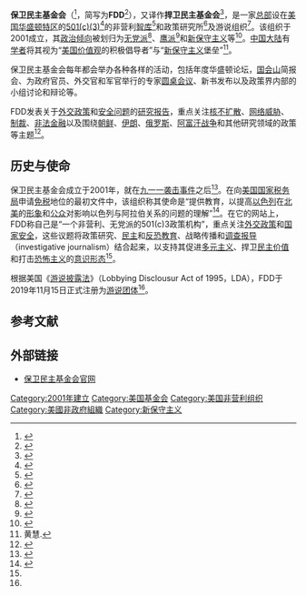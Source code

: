 {{short description|Think tank and policy institute}}
{{infobox organization
| name = 保卫民主基金会
|original_name =Foundation for Defense of Democracies
| image = 
| image_size =
| abbreviation = FDD
| formation = 2001年<ref name="Ezell2012">{{cite book|author=Darrell Ezell|title=Beyond Cairo: US Engagement with the Muslim World|url=https://books.google.com/books?id=laUqAAAAQBAJ&pg=PT138|date=2012-12-28|publisher=Springer|isbn=978-1-137-04849-3|pages=138–|access-date=2020-07-01|archive-date=2020-08-04|archive-url=https://web.archive.org/web/20200804052715/https://books.google.com/books?id=laUqAAAAQBAJ&pg=PT138|dead-url=no}}</ref>
| type = [[501(c)(3)|501(c)(3)]] [[非营利组织|非营利]][[非政府组织|非政府组织]] 
| tax_id = 13-4174402
| location = {{USA}}[[华盛顿哥伦比亚特区|华盛顿哥伦比亚特区]]
| leader_title =主席
| leader_name = [[克利福德·梅|克利福德·梅]]
| leader_title2 = CEO
| leader_name2  = [[马克·杜波维兹|马克·杜波维兹]]
| website = {{url|www.fdd.org}}
}}

'''保卫民主基金会'''（{{lang-en|Foundation for Defense of Democracies}}<ref name="《大事件》编辑部2016">{{cite book|author=《大事件》编辑部|title=《大事件》第59期: 问责各级一把手 怠政与腐败同罪|url=https://books.google.com/books?id=bbfEDAAAQBAJ&pg=PT188|date=2016-07-29|publisher=大事件杂志社|isbn=978-1-68182-152-8|pages=188–|access-date=2020-07-01|archive-date=2020-07-08|archive-url=https://web.archive.org/web/20200708162657/https://books.google.com/books?id=bbfEDAAAQBAJ&pg=PT188|dead-url=no}}</ref>，简写为'''FDD'''<ref name="Council2017">{{cite book|author=American Foreign Policy Council|title=The World Almanac of Islamism 2017|url=https://books.google.com/books?id=I8E6DwAAQBAJ&pg=PA1138|date=2017-12-18|publisher=Rowman & Littlefield Publishers|isbn=978-1-4422-7345-0|pages=1138–|access-date=2020-07-01|archive-date=2020-07-14|archive-url=https://web.archive.org/web/20200714141309/https://books.google.com/books?id=I8E6DwAAQBAJ&pg=PA1138|dead-url=no}}</ref>），又译作'''捍卫民主基金会'''<ref>{{cite web|url=https://www.voachinese.com/a/trump-china-polices-midterm-assessment/4767603.html|title=美智库给特朗普对华政策打分：打击侵犯知识产权有力，关注人权不足|date=2019年2月1日|publisher=[[美国之音|美国之音]]|accessdate=2020年7月1日|archive-date=2020年7月3日|archive-url=https://web.archive.org/web/20200703142833/https://www.voachinese.com/a/trump-china-polices-midterm-assessment/4767603.html|dead-url=no}}</ref>，是一家[[总部|总部]]设在[[美国|美国]][[华盛顿特区|华盛顿特区]]的[[501(c)(3)|501(c)(3)]]<ref>{{Cite web|url=http://www.charitynavigator.org/index.cfm?bay=search.irs&ein=134174402|title=Charity Navigator - IRS Data for Foundation for Defense of Democracies|website=Charity Navigator|language=en|access-date=2020-04-17|archive-date=2020-07-03|archive-url=https://web.archive.org/web/20200703125326/https://www.charitynavigator.org/index.cfm?bay=search.irs&ein=134174402|dead-url=no}}</ref>的非营利[[智库|智库]]<ref>{{cite web|url=https://www.reuters.com/article/exclusive-huawei-whitehouse-1203-tues-idCNKBS1Y72TE|title=独家：白宫曾考虑将华为踢出美国金融体系--消息人士|date=2019年12月4日|publisher=[[路透社|路透社]]|accessdate=2020年7月1日|archive-date=2020年7月1日|archive-url=https://web.archive.org/web/20200701144712/https://www.reuters.com/article/exclusive-huawei-whitehouse-1203-tues-idCNKBS1Y72TE|dead-url=no}}</ref>和政策研究所<ref>{{Cite web|url=http://www.charitynavigator.org/index.cfm?bay=search.summary&orgid=17166|title=Charity Navigator - Rating for Foundation for Defense of Democracies|website=Charity Navigator|language=en|access-date=2020-04-17|archive-date=2020-03-16|archive-url=https://web.archive.org/web/20200316141812/https://www.charitynavigator.org/index.cfm?bay=search.summary&orgid=17166|dead-url=no}}</ref>及游说组织<ref name="lobby-register">{{citation|first1=Aaron|last1=Schaffer|first2=Julian|last2=Pecquet|title=Anti-Iran advocacy group FDD registers to lobby|url=https://www.al-monitor.com/pulse/originals/2019/11/anti-iran-advocacy-group-fdd-registers-to-lobby.html|date=2019-11-15|access-date=|work=Al-Monitor|archive-url=https://web.archive.org/web/20191116031839/https://www.al-monitor.com/pulse/originals/2019/11/anti-iran-advocacy-group-fdd-registers-to-lobby.html|archive-date=2019-11-16|dead-url=no}}</ref>。该组织于2001成立，其[[政治倾向|政治倾向]]被划归为[[无党派|无党派]]<ref name=LATIMES>{{cite news|last=Richter|first=Paul|title=Chinese bank pulls out of Pakistan-Iran pipeline project|url=http://articles.latimes.com/2012/mar/14/world/la-fg-pakistan-china-pipeline-20120315|accessdate=2013-03-14|newspaper=Los Angeles Times|date=2012-03-14|archive-url=https://web.archive.org/web/20130301031248/http://articles.latimes.com/2012/mar/14/world/la-fg-pakistan-china-pipeline-20120315|archive-date=2013-03-01|url-status=|dead-url=no}}</ref>、[[鹰派|鹰派]]<ref>{{cite web |url=https://www.cnbc.com/2019/08/25/white-house-blindsided-by-iranian-foreign-minister-zarifs-g7-appearance.html |title=white house blindsided by iranian foreign minister zarif's appearance |last=Lee |first=Carol |publisher=[[CNBC|CNBC]] |accessdate= |url-status= |archive-url=https://web.archive.org/web/20190920222612/https://www.cnbc.com/2019/08/25/white-house-blindsided-by-iranian-foreign-minister-zarifs-g7-appearance.html |archive-date=2019-09-20 |dead-url=no }}</ref>和[[新保守主义|新保守主义]]等<ref>{{cite news|last=Foster|first=Peter|title=Obama's new head boy|url=https://www.telegraph.co.uk/news/worldnews/us-politics/9891755/Obamas-new-head-boy.html|accessdate=2013-03-12|newspaper=The Telegraph (UK)|date=2013-02-24|archive-url=https://web.archive.org/web/20130228034030/http://www.telegraph.co.uk/news/worldnews/us-politics/9891755/Obamas-new-head-boy.html|archive-date=2013-02-28|url-status=|dead-url=no}}</ref>。[[中国大陆|中国大陆]]有[[学者|学者]]将其视为“[[美国价值观|美国价值观]]的积极倡导者”与“[[新保守主义|新保守主义]]堡垒”<ref>黄慧.{{cite web|url=http://www.mesi.shisu.edu.cn/_upload/article/3c/19/8c0e70634b5099104c05d05132c1/672919e8-a21c-4251-93a0-3552655cded4.pdf|title=中东剧变中的阿尔及利亚政局透视|date=2012年3月29日|publisher=阿拉伯世界研究|accessdate=2020年7月1日|archive-date=2020年7月2日|archive-url=https://web.archive.org/web/20200702213441/http://www.mesi.shisu.edu.cn/_upload/article/3c/19/8c0e70634b5099104c05d05132c1/672919e8-a21c-4251-93a0-3552655cded4.pdf|dead-url=no}}</ref>。

保卫民主基金会每年都会举办各种各样的活动，包括年度华盛顿论坛，[[国会山|国会山]]简报会、为政府官员、外交官和军官举行的专家[[圆桌会议|圆桌会议]]、新书发布以及政策界内部的小组讨论和辩论等。

FDD发表关于[[外交政策|外交政策]]和[[安全问题|安全问题]]的[[研究报告|研究报告]]，重点关注[[核不扩散|核不扩散]]、[[网络威胁|网络威胁]]、[[制裁|制裁]]、[[非法金融|非法金融]]以及围绕[[朝鲜|朝鲜]]、[[伊朗|伊朗]]、[[俄罗斯|俄罗斯]]、[[阿富汗戰爭_(2001年－2021年)|阿富汗战争]]和其他研究领域的政策等主题<ref>{{Cite web|url=https://onthinktanks.org/think-tank/foundation-for-defense-of-democracies/|title=Foundation for Defense of Democracies|website=onthinktanks.org|language=|access-date=|archive-date=2021-12-07|archive-url=https://web.archive.org/web/20211207185623/https://onthinktanks.org/think-tank/foundation-for-defense-of-democracies/}}</ref>。
==历史与使命==
保卫民主基金会成立于2001年，就在[[九一一袭击事件|九一一袭击事件]]之后<ref name="Jett">{{citation|title=The Iran Nuclear Deal: Bombs, Bureaucrats, and Billionaires|first=Dennis C.|last=Jett|publisher=Springer|year=2017|isbn=9783319598222|page=83–86}}</ref>。在向[[美国国家税务局|美国国家税务局]]申请[[免税|免税]]地位的最初文件中，该组织称其使命是“提供教育，以提高[[以色列|以色列]]在[[北美|北美]]的[[形象|形象]]和[[公众|公众]]对影响以色列与阿拉伯关系的问题的理解”<ref name="Slate">{{citation|first=John B.|last=Judis|url=http://www.slate.com/articles/news_and_politics/foreigners/2015/08/foundation_for_the_defense_of_democracies_inside_the_small_pro_israel_think.html|title=The Little Think Tank That Could: Inside the small, pro-Israel outfit leading the attack on Obama’s Iran deal|work=Slate|date=18 August 2015|access-date=15 April 2020|archive-url=https://web.archive.org/web/20150818220822/http://www.slate.com/articles/news_and_politics/foreigners/2015/08/foundation_for_the_defense_of_democracies_inside_the_small_pro_israel_think.single.html|archive-date=2015-08-18|dead-url=no}}</ref>。在它的网站上，FDD称自己是“一个非营利、无党派的501(c)3政策机构”，重点关注[[外交政策|外交政策]]和[[国家安全|国家安全]]，这些议题将政策研究、[[民主|民主]]和[[反恐|反恐]][[教育|教育]]、战略传播和[[调查报导|调查报导]]（investigative journalism）结合起来，以支持其促进[[多元主义|多元主义]]、捍卫[[民主价值|民主价值]]和打击[[恐怖主义|恐怖主义]]的[[意识形态|意识形态]]<ref name="Jett"/>。

根据美国《[[游说披露法|游说披露法]]》（Lobbying Disclousur Act of 1995，LDA），FDD于2019年11月15日正式注册为[[游说团体|游说团体]]<ref name="lobby-register"/>。
==参考文献==
{{Reflist}}
==外部链接==
* [http://www.defenddemocracy.org/ 保卫民主基金会官网]{{Wayback|url=http://www.defenddemocracy.org/ |date=20181019122137 }} 

[[Category:2001年建立|Category:2001年建立]]
[[Category:美国基金会|Category:美国基金会]]
[[Category:美国非营利组织|Category:美国非营利组织]]
[[Category:美國非政府組織|Category:美國非政府組織]]
[[Category:新保守主义|Category:新保守主义]]
